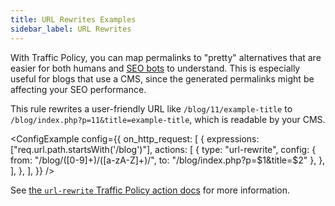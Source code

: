 ```yaml
---
title: URL Rewrites Examples
sidebar_label: URL Rewrites
---
```



With Traffic Policy, you can map permalinks to "pretty" alternatives that are easier for both humans and [SEO bots](https://developers.google.com/search/docs/crawling-indexing/googlebot) to understand. This is especially useful for blogs that use a CMS, since the generated permalinks might be affecting your SEO performance.

This rule rewrites a user-friendly URL like
`/blog/11/example-title` to `/blog/index.php?p=11&title=example-title`, which is readable by your CMS.

<ConfigExample
	config={{
		on_http_request: [
			{
                expressions: ["req.url.path.startsWith('/blog')"],
				actions: [
					{
						type: "url-rewrite",
						config: {
							from: "/blog/([0-9]+)/([a-zA-Z]+)/",
                            to: "/blog/index.php?p=$1&title=$2"
						},
					},
				],
			},
		],
	}}
/>

See [the `url-rewrite` Traffic Policy action docs](/traffic-policy/actions/url-rewrite/) for more information.